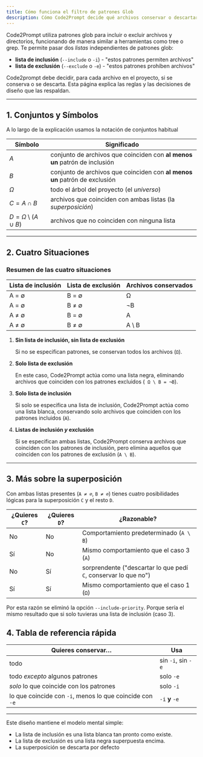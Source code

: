 ```yaml
---
title: Cómo funciona el filtro de patrones Glob
description: Cómo Code2Prompt decide qué archivos conservar o descartar usando globs de inclusión (-i) y exclusión (-e).
---
```


Code2Prompt utiliza patrones glob para incluir o excluir archivos y directorios, funcionando de manera similar a herramientas como tree o grep. Te permite pasar dos _listas_ independientes de patrones glob:

- **lista de inclusión** (`--include` o `-i`) - "estos patrones permiten archivos"
- **lista de exclusión** (`--exclude` o `-e`) - "estos patrones prohíben archivos"

Code2prompt debe decidir, para cada archivo en el proyecto, si se conserva o se descarta. Esta página explica las reglas y las decisiones de diseño que las respaldan.

---

## 1. Conjuntos y Símbolos

A lo largo de la explicación usamos la notación de conjuntos habitual

| Símbolo                           | Significado                                                                |
| --------------------------------- | -------------------------------------------------------------------------- |
| $A$                               | conjunto de archivos que coinciden con **al menos un** patrón de inclusión |
| $B$                               | conjunto de archivos que coinciden con **al menos un** patrón de exclusión |
| $\Omega$                          | todo el árbol del proyecto (el _universo_)                                 |
| $C = A \cap B$                    | archivos que coinciden con ambas listas (la _superposición_)               |
| $D = \Omega \setminus (A \cup B)$ | archivos que no coinciden con ninguna lista                                |

---

## 2. Cuatro Situaciones

### Resumen de las cuatro situaciones

| Lista de inclusión | Lista de exclusión | Archivos conservados |
| ------------------ | ------------------ | -------------------- |
| A = ∅              | B = ∅              | Ω                    |
| A = ∅              | B ≠ ∅              | ¬B                   |
| A ≠ ∅              | B = ∅              | A                    |
| A ≠ ∅              | B ≠ ∅              | A \ B                |

1. **Sin lista de inclusión, sin lista de exclusión**

   Si no se especifican patrones, se conservan todos los archivos (`Ω`).

2. **Solo lista de exclusión**

   En este caso, Code2Prompt actúa como una lista negra, eliminando archivos que coinciden con los patrones excluidos (` Ω \ B = ¬B`).

3. **Solo lista de inclusión**

   Si solo se especifica una lista de inclusión, Code2Prompt actúa como una lista blanca, conservando solo archivos que coinciden con los patrones incluidos (`A`).

4. **Listas de inclusión _y_ exclusión**

   Si se especifican ambas listas, Code2Prompt conserva archivos que coinciden con los patrones de inclusión, pero elimina aquellos que coinciden con los patrones de exclusión (`A \ B`).

---

## 3. Más sobre la superposición

Con ambas listas presentes (`A ≠ ∅`, `B ≠ ∅`) tienes cuatro posibilidades lógicas
para la superposición `C` y el resto `D`.

| ¿Quieres `C`? | ¿Quieres `D`? | ¿Razonable?                                                     |
| ------------- | ------------- | --------------------------------------------------------------- |
| No            | No            | Comportamiento predeterminado (`A \ B`)                         |
| Sí            | No            | Mismo comportamiento que el caso 3 (`A`)                        |
| No            | Sí            | sorprendente ("descartar lo que pedí `C`, conservar lo que no") |
| Sí            | Sí            | Mismo comportamiento que el caso 1 (`Ω`)                        |

Por esta razón se eliminó la opción `--include-priority`. Porque sería el mismo resultado que si solo tuvieras una lista de inclusión (caso 3).

## 4. Tabla de referencia rápida

| Quieres conservar…                                       | Usa                |
| -------------------------------------------------------- | ------------------ |
| todo                                                     | sin `-i`, sin `-e` |
| todo _excepto_ algunos patrones                          | solo `-e`          |
| _solo_ lo que coincide con los patrones                  | solo `-i`          |
| lo que coincide con `-i`, menos lo que coincide con `-e` | `-i` **y** `-e`    |

---

Este diseño mantiene el modelo mental simple:

- La lista de inclusión es una lista blanca tan pronto como existe.
- La lista de exclusión es una lista negra superpuesta encima.
- La superposición se descarta por defecto
